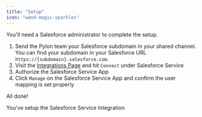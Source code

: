 ```yaml
---
title: "Setup"
icon: "wand-magic-sparkles"
---
```


<Note>You'll need a Salesforce administrator to complete the setup.</Note>

1. Send the Pylon team your Salesforce subdomain in your shared channel. You can
   find your subdomain in your Salesforce URL
   `https://{subdomain}.salesforce.com`.
2. Visit the [Integrations Page](https://app.usepylon.com/integrations) and hit
   `Connect` under Salesforce Service
3. Authorize the Salesforce Service App
4. Click `Manage` on the Salesforce Service App and confirm the user mapping is
   set properly

All done!

<Check>You've setup the Salesforce Service Integration</Check>
